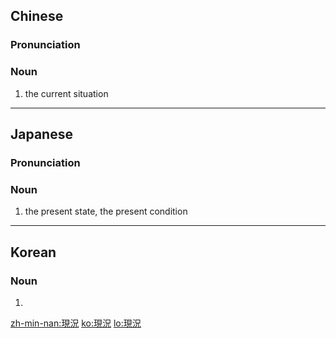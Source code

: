 {{also|现况}}
==Chinese==
{{zh-forms|s=现况}}

===Pronunciation===
{{zh-pron
|m=xiànkuàng
|cat=n
}}

===Noun===
{{zh-noun}}

# the current situation
----
==Japanese==
{{ja-kanjitab|げん|きょう|yomi=o}}

===Pronunciation===
{{ja-pron|げんきょう|y=o}}

===Noun===
{{ja-noun|げんきょう}}

# the present state, the present condition

----

==Korean==
{{ko-hanjatab}}

===Noun===
{{ko-noun|hj|hangeul=현황}}

# {{hanja form of|현황|}}

[[zh-min-nan:現況]]
[[ko:現況]]
[[lo:現況]]